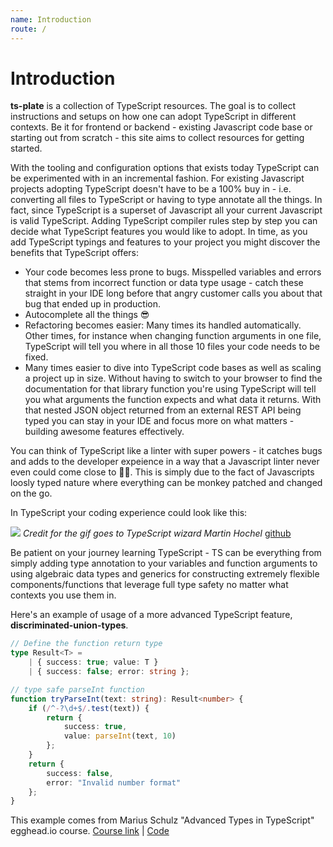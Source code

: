 ```yaml
---
name: Introduction
route: /
---
```


# Introduction

**ts-plate** is a collection of TypeScript resources. The goal is to collect instructions and setups on how one can adopt TypeScript in different contexts. Be it for frontend or backend - existing Javascript code base or starting out from scratch - this site aims to collect resources for getting started.

With the tooling and configuration options that exists today TypeScript can be experimented with in an incremental fashion. For existing Javascript projects adopting TypeScript doesn't have to be a 100% buy in - i.e. converting all files to TypeScript or having to type annotate all the things. In fact, since TypeScript is a superset of Javascript all your current Javascript is valid TypeScript. Adding TypeScript compiler rules step by step you can decide what TypeScript features you would like to adopt. In time, as you add TypeScript typings and features to your project you might discover the benefits that TypeScript offers:

* Your code becomes less prone to bugs. Misspelled variables and errors that stems from incorrect function or data type usage - catch these straight in your IDE long before that angry customer calls you about that bug that ended up in production.
* Autocomplete all the things 😎
* Refactoring becomes easier: Many times its handled automatically. Other times, for instance when changing function arguments in one file, TypeScript will tell you where in all those 10 files your code needs to be fixed.
* Many times easier to dive into TypeScript code bases as well as scaling a project up in size. Without having to switch to your browser to find the documentation for that library function you're using TypeScript will tell you what arguments the function expects and what data it returns. With that nested JSON object returned from an external REST API being typed you can stay in your IDE and focus more on what matters - building awesome features effectively.

You can think of TypeScript like a linter with super powers - it catches bugs and adds to the developer expeience in a way that a Javascript linter never even could come close to 👩‍🎤. This is simply due to the fact of Javascripts loosly typed nature where everything can be monkey patched and changed on the go.

In TypeScript your coding experience could look like this:

![](https://github.com/Hotell/blogposts/raw/c5087e6911a1c4ab81d20cb95a478f93d4c3f52e/2018-02/private-properties-in-webcomponents/img/toggleable-component-private-symbols-IDE.gif)
*Credit for the gif goes to TypeScript wizard Martin Hochel* [github](https://github.com/Hotell/)

Be patient on your journey learning TypeScript - TS can be everything from simply adding type annotation to your variables and function arguments to using algebraic data types and generics for constructing extremely flexible components/functions that leverage full type safety no matter what contexts you use them in.

Here's an example of usage of a more advanced TypeScript feature, **discriminated-union-types**. 

```typescript
// Define the function return type
type Result<T> =
    | { success: true; value: T }
    | { success: false; error: string };

// type safe parseInt function
function tryParseInt(text: string): Result<number> {
    if (/^-?\d+$/.test(text)) {
        return {
            success: true,
            value: parseInt(text, 10)
        };
    }
    return {
        success: false,
        error: "Invalid number format"
    };
}
```
This example comes from Marius Schulz "Advanced Types in TypeScript" egghead.io course. [Course link](https://egghead.io/courses/advanced-static-types-in-typescript) | [Code](https://github.com/mariusschulz/egghead-advanced-typescript/blob/master/10-discriminated-union-types/src/index.ts)
